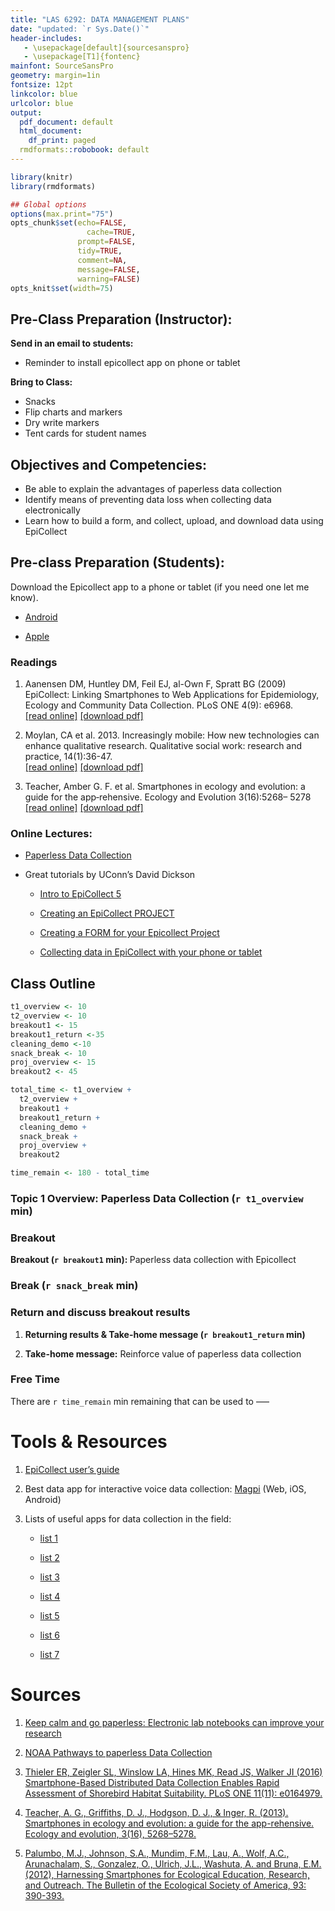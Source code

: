 ```yaml
---
title: "LAS 6292: DATA MANAGEMENT PLANS"
date: "updated: `r Sys.Date()`"
header-includes:
   - \usepackage[default]{sourcesanspro}
   - \usepackage[T1]{fontenc}
mainfont: SourceSansPro
geometry: margin=1in
fontsize: 12pt
linkcolor: blue
urlcolor: blue
output:
  pdf_document: default
  html_document:
    df_print: paged
  rmdformats::robobook: default
---
```



```r
library(knitr)
library(rmdformats)

## Global options
options(max.print="75")
opts_chunk$set(echo=FALSE,
	             cache=TRUE,
               prompt=FALSE,
               tidy=TRUE,
               comment=NA,
               message=FALSE,
               warning=FALSE)
opts_knit$set(width=75)
```

## Pre-Class Preparation (Instructor):  

**Send in an email to students:  **  

  * Reminder to install epicollect app on phone or tablet

**Bring to Class:  **  

  * Snacks
  * Flip charts and markers
  * Dry write markers
  * Tent cards for student names

## Objectives and Competencies:   

* Be able to explain the advantages of paperless data collection
* Identify means of preventing data loss when collecting data electronically
* Learn how to build a form, and collect, upload, and download data using EpiCollect
  
## Pre-class Preparation (Students):

Download the Epicollect app to a phone or tablet (if you need one let me know).

* [Android](https://play.google.com/store/apps/details?id=uk.ac.imperial.epicollect.five&hl=en_US&gl=US)

* [Apple](https://apps.apple.com/us/app/epicollect5/id1183858199)

### **Readings**

1.  Aanensen DM, Huntley DM, Feil EJ, al-Own F, Spratt BG (2009) EpiCollect: Linking Smartphones to Web Applications for Epidemiology, Ecology and Community Data Collection. PLoS ONE 4(9): e6968.  
        [[read online]](https://journals.plos.org/plosone/article?id=10.1371/journal.pone.0006968) [[download pdf]](https://github.com/BrunaLab/LAS6292_DataManagement/blob/master/Assigned_Readings/Aanensen_etal_2009.PDF)

2.  Moylan, CA et al. 2013. Increasingly mobile: How new technologies can enhance qualitative research. Qualitative social work: research and practice, 14(1):36-47.  
        [[read online]](https://journals.sagepub.com/doi/10.1177/1473325013516988) [[download pdf]](https://github.com/BrunaLab/LAS6292_DataManagement/blob/master/Assigned_Readings/Moylan_etal_2015.pdf)

3.  Teacher, Amber G. F. et al. Smartphones in ecology and evolution: a guide for the app‐rehensive. Ecology and Evolution 3(16):5268– 5278  
        [[read online]](https://onlinelibrary.wiley.com/doi/full/10.1002/ece3.888)  [[download pdf]](https://github.com/BrunaLab/LAS6292_DataManagement/blob/master/Assigned_Readings/Teacher_etal_2013.pdf)
        

### **Online Lectures:**  

* [Paperless Data Collection](https://youtu.be/n8aoe3pXCGU)  

* Great tutorials by UConn's David Dickson  

    * [Intro to EpiCollect 5](https://kaltura.uconn.edu/playlist/dedicated/1_14lpwsw0/1_fmj06huc)  
            
    * [Creating an EpiCollect PROJECT](https://kaltura.uconn.edu/media/Creating+an+Epicollect+5+Project/1_853ybdbf)  
        
    * [Creating a FORM for your Epicollect Project](https://kaltura.uconn.edu/media/Creating+a+Form+in+Epicollect+5/1_inr7wxq8)  
        
    * [Collecting data in EpiCollect with your phone or tablet](https://kaltura.uconn.edu/media/Collecting+Data+With+Epicollect+5/1_kgzfddtp)  
        
        

## Class Outline


```r
t1_overview <- 10
t2_overview <- 10
breakout1 <- 15
breakout1_return <-35
cleaning_demo <-10
snack_break <- 10
proj_overview <- 15
breakout2 <- 45

total_time <- t1_overview + 
  t2_overview + 
  breakout1 + 
  breakout1_return + 
  cleaning_demo +
  snack_break + 
  proj_overview + 
  breakout2 

time_remain <- 180 - total_time
```



### **Topic 1 Overview: Paperless Data Collection** (`r t1_overview` min)

### Breakout

**Breakout (`r breakout1` min): ** Paperless data collection with Epicollect


### Break (`r snack_break` min)

### Return and discuss breakout results

1. **Returning results & Take-home message (`r breakout1_return` min)** 

2. **Take-home message:** Reinforce value of paperless data collection
      
### Free Time

There are `r time_remain` min remaining that can be used to -----

# Tools & Resources

1. [EpiCollect user's guide](https://docs.epicollect.net/)

2. Best data app for interactive voice data collection: [Magpi](https://www.magpi.com/blog/interactive-data-collection) (Web, iOS, Android)

3. Lists of useful apps for data collection in the field: 

    * [list 1](https://www.teamscopeapp.com/mobile-data-collection-guide/7-mobile-data-collection-apps-for-field-research)

    * [list 2](http://brunalab.org/apps/ )

    * [list 3](https://www.researchgate.net/post/Please-could-you-indicate-some-useful-android-apps-for-Ecology-Forestry-or-Environment)

    * [list 4](https://writingfornature.wordpress.com/2012/08/17/tools-for-the-modern-primate-apps-for-field-work/)

    * [list 5](https://ayrnstories.wordpress.com/2017/08/09/apps-in-ecological-research/)

    * [list 6](https://www.commonsense.org/education/top-picks/excellent-ecology-and-environmental-science-apps-games-and-websites)

    * [list 7](https://www.researchgate.net/post/What_essential_android_apps_should_a_field_biologist_know_about)

# Sources

1. [Keep calm and go paperless: Electronic lab notebooks can improve your research](https://openworking.wordpress.com/2019/07/05/keep-calm-and-go-paperless-electronic-lab-notebooks-can-improve-your-research/)

2. [NOAA Pathways to paperless Data Collection](https://www.fisheries.noaa.gov/feature-story/pathway-paperless-data-collection)

3. [Thieler ER, Zeigler SL, Winslow LA, Hines MK, Read JS, Walker JI (2016) Smartphone-Based Distributed Data Collection Enables Rapid Assessment of Shorebird Habitat Suitability. PLoS ONE 11(11): e0164979.](https://doi.org/10.1371/journal.pone.0164979)

4. [Teacher, A. G., Griffiths, D. J., Hodgson, D. J., & Inger, R. (2013). Smartphones in ecology and evolution: a guide for the app-rehensive. Ecology and evolution, 3(16), 5268–5278.](https://doi.org/10.1002/ece3.888)

5. [Palumbo, M.J., Johnson, S.A., Mundim, F.M., Lau, A., Wolf, A.C., Arunachalam, S., Gonzalez, O., Ulrich, J.L., Washuta, A. and Bruna, E.M. (2012), Harnessing Smartphones for Ecological Education, Research, and Outreach. The Bulletin of the Ecological Society of America, 93: 390-393.](https://esajournals.onlinelibrary.wiley.com/doi/10.1890/0012-9623-93.4.390)
